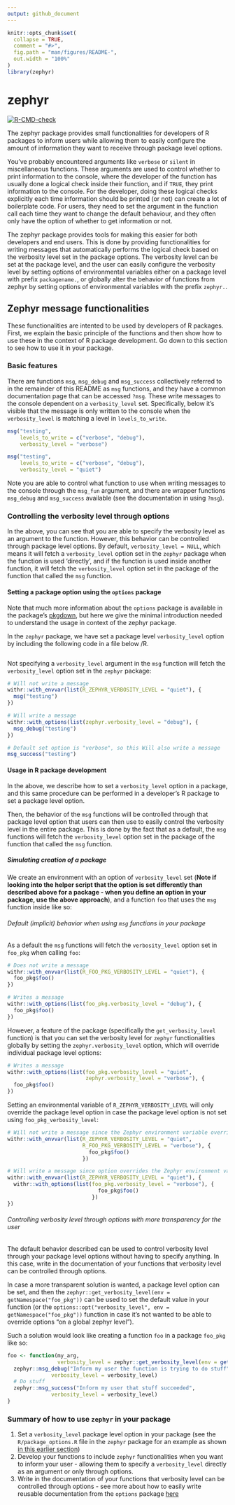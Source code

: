 ```yaml
---
output: github_document
---
```


<!-- README.md is generated from README.Rmd. Please edit that file -->

```r
knitr::opts_chunk$set(
  collapse = TRUE,
  comment = "#>",
  fig.path = "man/figures/README-",
  out.width = "100%"
)
library(zephyr)
```

# zephyr

<!-- badges: start -->
[![R-CMD-check](https://github.com/NN-OpenSource/zephyr/actions/workflows/R-CMD-check.yaml/badge.svg)](https://github.com/NN-OpenSource/zephyr/actions/workflows/R-CMD-check.yaml)
<!-- badges: end -->

The zephyr package provides small functionalities for developers of R packages to inform users while allowing them to easily configure the amount of information they want to receive through package level options.

You've probably encountered arguments like `verbose` or `silent` in miscellaneous functions. These arguments are used to control whether to print information to the console, where the developer of the function has usually done a logical check inside their function, and if `TRUE`, they print information to the console. For the developer, doing these logical checks explicitly each time information should be printed (or not) can create a lot of boilerplate code. For users, they need to set the argument in the function call each time they want to change the default behaviour, and they often only have the option of whether to get information or not.

The zephyr package provides tools for making this easier for both developers and end users. This is done by providing functionalities for writing messages that automatically performs the logical check based on the verbosity level set in the package options. The verbosity level can be set at the package level, and the user can easily configure the verbosity level by setting options of environmental variables either on a package level with prefix `packagename.`, or globally alter the behavior of functions from zephyr by setting options of environmental variables with the prefix `zephyr.`.

## Zephyr message functionalities

These functionalities are intented to be used by developers of R packages. First, we explain the basic principle of the functions and then show how to use these in the context of R package development. Go down to this section to see how to use it in your package.

### Basic features

There are functions `msg`, `msg_debug` and `msg_success` collectively referred to in the remainder of this README as `msg` functions, and they have a common documentation page that can be accessed `?msg`. These write messages to the console dependent on a `verbosity_level` set. Specifically, below it's visible that the message is only written to the console when the `verbosity_level` is matching a level in `levels_to_write`.

```r
msg("testing",
    levels_to_write = c("verbose", "debug"),
    verbosity_level = "verbose")

msg("testing",
    levels_to_write = c("verbose", "debug"),
    verbosity_level = "quiet")
```

Note you are able to control what function to use when writing messages to the console through the `msg_fun` argument, and there are wrapper functions `msg_debug` and `msg_success` available (see the documentation in using `?msg`). 

### Controlling the verbosity level through options

In the above, you can see that you are able to specify the verbosity level as an argument to the function. However, this behavior can be controlled through package level options. By default, `verbosity_level = NULL`, which means it will fetch a `verbosity_level` option set in the `zephyr` package when the function is used 'directly', and if the function is used inside another function, it will fetch the `verbosity_level` option set in the package of the function that called the `msg` function.

#### Setting a package option using the `options` package {#sec:set_opt}

Note that much more information about the `options` package is available in the package's [pkgdown](https://dgkf.github.io/options/), but here we give the minimal introduction needed to understand the usage in context of the zephyr package.

In the `zephyr` package, we have set a package level `verbosity_level` option by including the following code in a file below /R.
```r
```

Not specifying a `verbosity_level` argument in the `msg` function will fetch the `verbosity_level` option set in the `zephyr` package:

```r
# Will not write a message
withr::with_envvar(list(R_ZEPHYR_VERBOSITY_LEVEL = "quiet"), {
  msg("testing")
})
```

```r
# Will write a message
withr::with_options(list(zephyr.verbosity_level = "debug"), {
  msg_debug("testing")
})
```

```r
# Default set option is "verbose", so this Will also write a message
msg_success("testing")
```

#### Usage in R package development

In the above, we describe how to set a `verbosity_level` option in a package, and this same procedure can be performed in a developer's R package to set a package level option.

Then, the behavior of the `msg` functions will be controlled through that package level option that users can then use to easily control the verbosity level in the entire package. This is done by the fact that as a default, the `msg` functions will fetch the `verbosity_level` option set in the package of the function that called the `msg` function.

##### Simulating creation of a package

We create an environment with an option of `verbosity_level` set (**Note if looking into the helper script that the option is set differently than described above for a package - when you define an option in your package, use the above approach**), and a function `foo` that uses the `msg` function inside like so:


###### Default (implicit) behavior when using `msg` functions in your package

As a default the `msg` functions will fetch the `verbosity_level` option set in `foo_pkg` when calling `foo`:

```r
# Does not write a message
withr::with_envvar(list(R_FOO_PKG_VERBOSITY_LEVEL = "quiet"), {
  foo_pkg$foo()
})

# Writes a message
withr::with_options(list(foo_pkg.verbosity_level = "debug"), {
  foo_pkg$foo()
})
```

However, a feature of the package (specifically the `get_verbosity_level` function) is that you can set the verbosity level for `zephyr` functionalities globally by setting the `zephyr.verbosity_level` option, which will override individual package level options:

```r
# Writes a message
withr::with_options(list(foo_pkg.verbosity_level = "quiet",
                         zephyr.verbosity_level = "verbose"), {
  foo_pkg$foo()
})
```

Setting an environmental variable of `R_ZEPHYR_VERBOSITY_LEVEL` will only override the package level option in case the package level option is not set using `foo_pkg_verbosity_level`:

```r
# Will not write a message since the Zephyr environment variable overrides the package level
withr::with_envvar(list(R_ZEPHYR_VERBOSITY_LEVEL = "quiet",
                        R_FOO_PKG_VERBOSITY_LEVEL = "verbose"), {
                          foo_pkg$foo()
                        })

# Will write a message since option overrides the Zephyr environment variable
withr::with_envvar(list(R_ZEPHYR_VERBOSITY_LEVEL = "quiet"), {
  withr::with_options(list(foo_pkg.verbosity_level = "verbose"), {
                             foo_pkg$foo()
                           })
})
```

###### Controlling verbosity level through options with more transparency for the user

The default behavior described can be used to control verbosity level through your package level options without having to specify anything. In this case, write in the documentation of your functions that verbosity level can be controlled through options.

In case a more transparent solution is wanted, a package level option can be set, and then the `zephyr::get_verbosity_level(env = getNamespace("foo_pkg"))` can be used to set the default value in your function (or the `options::opt("verbosity_level", env = getNamespace("foo_pkg"))` function in case it's not wanted to be able to override options "on a global zephyr level").

Such a solution would look like creating a function `foo` in a package `foo_pkg` like so:
```r
foo <- function(my_arg,
                verbosity_level = zephyr::get_verbosity_level(env = getNamespace("foo_pkg"))) {
  zephyr::msg_debug("Inform my user the function is trying to do stuff",
              verbosity_level = verbosity_level)
  # Do stuff
  zephyr::msg_success("Inform my user that stuff succeeded",
              verbosity_level = verbosity_level)
}
```

### Summary of how to use `zephyr` in your package

1. Set a `verbosity_level` package level option in your package (see the `R/package_options.R` file in the `zephyr` package for an example as shown [in this earlier section](#sec:set_opt))
2. Develop your functions to include `zephyr` functionalities when you want to inform your user - allowing them to specify a `verbosity_level` directly as an argument or only through options.
3. Write in the documentation of your functions that verbosity level can be controlled through options - see more about how to easily write reusable documentation from the `options` package [here](https://dgkf.github.io/options/articles/options.html#documentation)

